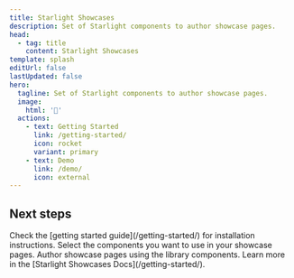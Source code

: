 ```yaml
---
title: Starlight Showcases
description: Set of Starlight components to author showcase pages.
head:
  - tag: title
    content: Starlight Showcases
template: splash
editUrl: false
lastUpdated: false
hero:
  tagline: Set of Starlight components to author showcase pages.
  image:
    html: '📸'
  actions:
    - text: Getting Started
      link: /getting-started/
      icon: rocket
      variant: primary
    - text: Demo
      link: /demo/
      icon: external
---
```



## Next steps

<CardGrid stagger>
  <Card title="Install the library" icon="puzzle">
    Check the [getting started guide](/getting-started/) for installation
    instructions.
  </Card>
  <Card title="Pick components" icon="rocket">
    Select the components you want to use in your showcase pages.
  </Card>
  <Card title="Create showcase pages" icon="seti:image">
    Author showcase pages using the library components.
  </Card>
  <Card title="Read the docs" icon="open-book">
    Learn more in the [Starlight Showcases Docs](/getting-started/).
  </Card>
</CardGrid>
